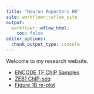 ```yaml
---
title: "Neuron Reporters HR"
site: workflowr::wflow_site
output:
  workflowr::wflow_html:
    toc: false
editor_options:
  chunk_output_type: console
---
```


Welcome to my research website.

- [ENCODE TF ChIP Samples](EncodeChIPSamples.html)
- [ZEB1 ChIP-seq](ChIP-ZEB1-targets.html)
- [Figure 1B re-plot](PlotFig1B_RNAseq_Heatmap.html)

